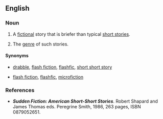 ==English==

===Noun===
{{en-noun|~}}

# {{lb|en|countable}} A [[fictional]] story that is briefer than typical [[short story|short stories]].
# {{lb|en|uncountable}} The [[genre]] of such stories.

====Synonyms====
* {{sense|individual story}} [[drabble]], [[flash fiction]], [[flashfic]], [[short short story]]
* {{sense|genre}} [[flash fiction]], [[flashfic]], [[microfiction]]

===References===
* '''''Sudden Fiction: American Short-Short Stories'''''. Robert Shapard and James Thomas eds. Peregrine Smith, 1986, 263 pages, ISBN 0879052651.